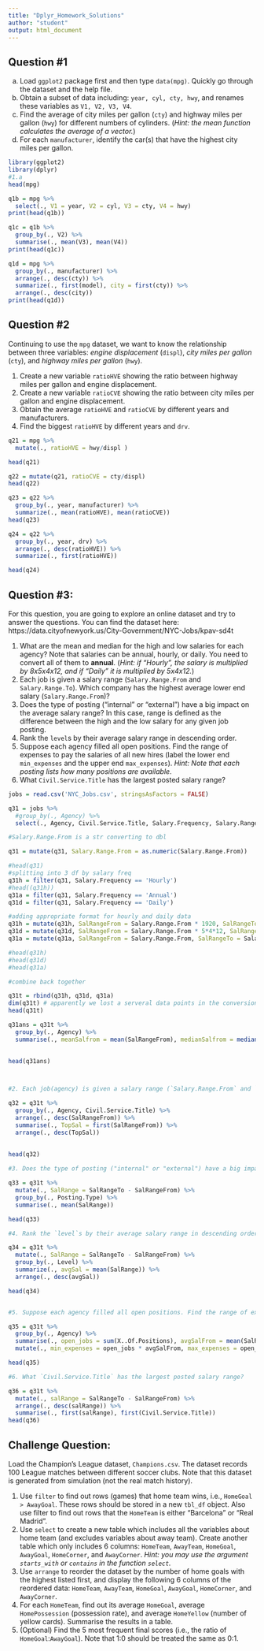 ```yaml
---
title: "Dplyr_Homework_Solutions"
author: "student"
output: html_document
---
```

## Question #1	

(a) Load `ggplot2` package first and then type `data(mpg)`. Quickly go through the dataset and the help file.
(b) Obtain a subset of data including: `year, cyl, cty, hwy`, and renames these variables as `V1, V2, V3, V4`.
(c) Find the average of city miles per gallon (`cty`) and highway miles per gallon (`hwy`) for different numbers of cylinders. (*Hint: the mean function calculates the average of a vector.*)
(d) For each `manufacturer`, identify the car(s) that have the highest city miles per gallon.


```r
library(ggplot2)
library(dplyr)
#1.a
head(mpg)

q1b = mpg %>%
  select(., V1 = year, V2 = cyl, V3 = cty, V4 = hwy) 
print(head(q1b))

q1c = q1b %>% 
  group_by(., V2) %>%
  summarise(., mean(V3), mean(V4))
print(head(q1c))

q1d = mpg %>%
  group_by(., manufacturer) %>%
  arrange(., desc(cty)) %>%
  summarize(., first(model), city = first(cty)) %>%
  arrange(., desc(city))
print(head(q1d))
```

## Question #2

Continuing to use the `mpg` dataset, we want to know the relationship between three variables: *engine displacement* (`displ`), *city miles per gallon* (`cty`), and *highway miles per gallon* (`hwy`).

1. Create a new variable `ratioHVE` showing the ratio between highway miles per gallon and engine displacement.
2. Create a new variable `ratioCVE` showing the ratio between city miles per gallon and engine displacement.
3. Obtain the average `ratioHVE` and `ratioCVE` by different years and manufacturers.
4. Find the biggest `ratioHVE` by different years and `drv`.


```r

q21 = mpg %>%
  mutate(., ratioHVE = hwy/displ )

head(q21)

q22 = mutate(q21, ratioCVE = cty/displ)
head(q22)

q23 = q22 %>% 
  group_by(., year, manufacturer) %>%
  summarize(., mean(ratioHVE), mean(ratioCVE))
head(q23)

q24 = q22 %>% 
  group_by(., year, drv) %>%
  arrange(., desc(ratioHVE)) %>%
  summarize(., first(ratioHVE))

head(q24)

```


## Question #3:

For this question, you are going to explore an online dataset and try to answer the questions. You can find the dataset here: https://data.cityofnewyork.us/City-Government/NYC-Jobs/kpav-sd4t

1. What are the mean and median for the high and low salaries for each agency? Note that salaries can be annual, hourly, or daily. You need to convert all of them to **annual**. (*Hint: if "Hourly", the salary is multiplied by 8x5x4x12, and if "Daily" it is multiplied by 5x4x12.*)
2. Each job is given a salary range (`Salary.Range.From` and `Salary.Range.To`). Which company has the highest average lower end salary (`Salary.Range.From`)?
3. Does the type of posting ("internal" or "external") have a big impact on the average salary range? In this case, range is defined as the difference between the high and the low salary for any given job posting.
4. Rank the `level`s by their average salary range in descending order.
5. Suppose each agency filled all open positions. Find the range of expenses to pay the salaries of all new hires (label the lower end `min_expenses` and the upper end `max_expenses`). *Hint: Note that each posting lists how many positions are available*.
6. What `Civil.Service.Title` has the largest posted salary range?

```r
jobs = read.csv('NYC_Jobs.csv', stringsAsFactors = FALSE)

q31 = jobs %>% 
  #group_by(., Agency) %>%
  select(., Agency, Civil.Service.Title, Salary.Frequency, Salary.Range.From, Salary.Range.To, Posting.Type, Level, X..Of.Positions)

#Salary.Range.From is a str converting to dbl

q31 = mutate(q31, Salary.Range.From = as.numeric(Salary.Range.From))

#head(q31)
#splitting into 3 df by salary freq
q31h = filter(q31, Salary.Frequency == 'Hourly')
#head((q31h))
q31a = filter(q31, Salary.Frequency == 'Annual')
q31d = filter(q31, Salary.Frequency == 'Daily')

#adding appropriate format for hourly and daily data
q31h = mutate(q31h, SalRangeFrom = Salary.Range.From * 1920, SalRangeTo = Salary.Range.To * 8*5*4*12)
q31d = mutate(q31d, SalRangeFrom = Salary.Range.From * 5*4*12, SalRangeTo = Salary.Range.To *5*4*12)
q31a = mutate(q31a, SalRangeFrom = Salary.Range.From, SalRangeTo = Salary.Range.To)

#head(q31h)
#head(q31d)
#head(q31a)

#combine back together

q31t = rbind(q31h, q31d, q31a)
dim(q31t) # apparently we lost a serveral data points in the conversion and merge. eh 
head(q31t)

q31ans = q31t %>%
  group_by(., Agency) %>% 
  summarise(., meanSalfrom = mean(SalRangeFrom), medianSalfrom = median(SalRangeFrom), meanSalto = mean(SalRangeTo), medianSalto = median(SalRangeTo))
 

head(q31ans)



#2. Each job(agency) is given a salary range (`Salary.Range.From` and `Salary.Range.To`). Which company(agency) has the highest average lower end salary (`Salary.Range.From`)?

q32 = q31t %>%
  group_by(., Agency, Civil.Service.Title) %>%
  arrange(., desc(SalRangeFrom)) %>%
  summarise(., TopSal = first(SalRangeFrom)) %>%
  arrange(., desc(TopSal))
  
  
head(q32)

#3. Does the type of posting ("internal" or "external") have a big impact on the average salary range? In this case, range is defined as the difference between the high and the low salary for any given job posting.

q33 = q31t %>%
  mutate(., SalRange = SalRangeTo - SalRangeFrom) %>%
  group_by(., Posting.Type) %>%
  summarise(., mean(SalRange))

head(q33)

#4. Rank the `level`s by their average salary range in descending order

q34 = q31t %>%
  mutate(., SalRange = SalRangeTo - SalRangeFrom) %>%
  group_by(., Level) %>%
  summarize(., avgSal = mean(SalRange)) %>%
  arrange(., desc(avgSal))

head(q34)


#5. Suppose each agency filled all open positions. Find the range of expenses to pay the salaries of all new hires (label the lower end `min_expenses` and the upper end `max_expenses`). *Hint: Note that each posting lists how many positions are available*.

q35 = q31t %>%
  group_by(., Agency) %>%
  summarise(., open_jobs = sum(X..Of.Positions), avgSalFrom = mean(SalRangeFrom), avgSalTo = mean(SalRangeTo)) %>%
  mutate(., min_expenses = open_jobs * avgSalFrom, max_expenses = open_jobs * avgSalTo)

head(q35)

#6. What `Civil.Service.Title` has the largest posted salary range?

q36 = q31t %>%
  mutate(., salRange = SalRangeTo - SalRangeFrom) %>%
  arrange(., desc(salRange)) %>%
  summarise(., first(salRange), first(Civil.Service.Title))
head(q36)

```


## Challenge Question: 

Load the Champion's League dataset, `Champions.csv`. The dataset records 100 League matches between different soccer clubs. Note that this dataset is generated from simulation (not the real match history).

1. Use `filter` to find out rows (games) that home team wins, i.e., `HomeGoal > AwayGoal`. These rows should be stored in a new `tbl_df` object. Also use filter to find out rows that the `HomeTeam` is either "Barcelona" or "Real Madrid".
2. Use `select` to create a new table which includes all the variables about home team (and excludes variables about away team). Create another table which only includes 6 columns: `HomeTeam`, `AwayTeam`, `HomeGoal`, `AwayGoal`, `HomeCorner`, and `AwayCorner`. *Hint: you may use the argument `starts_with` or `contains` in the function `select`.*
3. Use `arrange` to reorder the dataset by the number of home goals with the highest listed first, and display the following 6 columns of the reordered data: `HomeTeam`, `AwayTeam`, `HomeGoal`, `AwayGoal`, `HomeCorner`, and `AwayCorner`.
4. For each `HomeTeam`, find out its average `HomeGoal`, average `HomePossession` (possession rate), and average `HomeYellow` (number of yellow cards). Summarise the results in a table.
5. (Optional) Find the 5 most frequent final scores (i.e., the ratio of `HomeGoal`:`AwayGoal`). Note that 1:0 should be treated the same as 0:1.

```r


```
